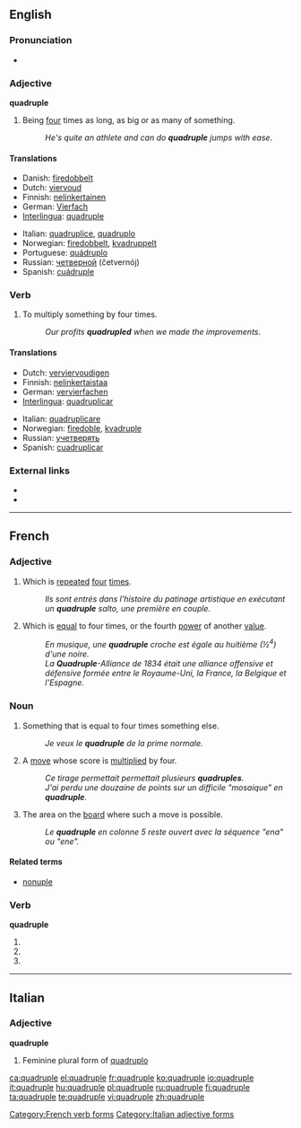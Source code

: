 {{wikipedia}}
==English==
{{coefficient}}

===Pronunciation===
* {{rhymes|uːpəl}}

===Adjective===
'''quadruple'''

# Being [[four]] times as long, as big or as many of something.
#: ''He's quite an athlete and can do '''quadruple''' jumps with ease''.

====Translations====
{{trans-top|being four times as long, as big or as many of something}}
* Danish: [[firedobbelt]]
* Dutch: [[viervoud]]
* Finnish: [[nelinkertainen]]
* German: [[Vierfach]]
* [[Interlingua]]: [[#Interlingua|quadruple]]
{{trans-mid}}
* Italian: [[quadruplice]], [[quadruplo]]
* Norwegian: [[firedobbelt]], [[kvadruppelt]]
* Portuguese: [[quádruplo]]
* Russian: [[четверной]] (četvernój)
* Spanish: [[cuádruple]]
{{trans-bottom}}

===Verb===
{{en-verb|quadruples|quadrupling|quadrupled|quadrupled}}

# To multiply something by four times.
#: ''Our profits '''quadrupled''' when we made the improvements''.

====Translations====
{{trans-top|to multiply something by four times}}
* Dutch: [[verviervoudigen]]
* Finnish: [[nelinkertaistaa]]
* German: [[vervierfachen]]
* [[Interlingua]]: [[quadruplicar]]
{{trans-mid}}
* Italian: [[quadruplicare]]
* Norwegian: [[firedoble]], [[kvadruple]]
* Russian: [[учетверять]]
* Spanish: [[cuadruplicar]]
{{trans-bottom}}

===External links===
* {{R:Webster 1913}}
* {{R:Century 1911}}

----

==French==

===Adjective===
{{fr-adj|f=quadruple}}

# Which is [[repeat]]ed [[four]] [[times]].
#: ''Ils sont entrés dans l'histoire du patinage artistique en exécutant un '''quadruple''' salto, une première en couple.''
# {{mostly|music|lang=fr}} Which is [[equal]] to four times, or the fourth [[power]] of another [[value]].
#: ''En musique, une '''quadruple''' croche est égale au huitième (½<sup>4</sup>) d'une noire.''
#: ''La '''Quadruple'''-Alliance de 1834 était une alliance offensive et défensive formée entre le Royaume-Uni, la France, la Belgique et l'Espagne.''

===Noun===
{{fr-noun|m}}

# Something that is equal to four times something else.
#: ''Je veux le '''quadruple''' de la prime normale.''
# {{context|[[Scrabble]]}} A [[move]] whose score is [[multiply|multiplied]] by four.
#: ''Ce tirage permettait permettait plusieurs '''quadruples'''.''
#: ''J'ai perdu une douzaine de points sur un difficile "mosaique" en '''quadruple'''.''
# {{context|Scrabble}} The area on the [[board]] where such a move is possible.
#: ''Le '''quadruple''' en colonne 5 reste ouvert avec la séquence "ena" ou "ene".''

====Related terms====
* [[nonuple]]

===Verb===
'''quadruple'''

# {{form of|First- and third-person singular indicative present|[[quadrupler]]}}
# {{form of|First- and third-person singular subjunctive present|[[quadrupler]]}}
# {{form of|Ordinary second-person singular imperative present|[[quadrupler]]}}

[[Category:French verb forms]]

----

==Italian==

===Adjective===
'''quadruple''' {{f}}

# Feminine plural form of [[quadruplo]]

[[Category:Italian adjective forms]]

[[ca:quadruple]]
[[el:quadruple]]
[[fr:quadruple]]
[[ko:quadruple]]
[[io:quadruple]]
[[it:quadruple]]
[[hu:quadruple]]
[[pl:quadruple]]
[[ru:quadruple]]
[[fi:quadruple]]
[[ta:quadruple]]
[[te:quadruple]]
[[vi:quadruple]]
[[zh:quadruple]]